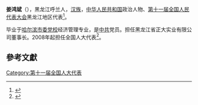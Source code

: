 '''姜鸿斌'''（{{bd|1951年||}}），黑龙江呼兰人，[[汉族|汉族]]，[[中华人民共和国|中华人民共和国]]政治人物、[[第十一届全国人民代表大会|第十一届全国人民代表大会]]黑龙江地区代表<ref>{{cite web|author=新华网|title=第十一届全国人大代表|url=http://news.xinhuanet.com/ziliao/2008-03/03/content_7708230.htm?node=36628|publisher=新华网|accessdate=2014-01-07|archive-date=2014-01-10|archive-url=https://web.archive.org/web/20140110211415/http://news.xinhuanet.com/ziliao/2008-03/03/content_7708230.htm?node=36628|dead-url=no}}</ref>。

毕业于[[哈尔滨市委党校|哈尔滨市委党校]]经济管理专业，是[[中共|中共]]党员。担任黑龙江省正大实业有限公司董事长。2008年起担任全国人大代表<ref>{{cite news|title=全国人大代表信息-姜鸿斌|url=http://210.82.31.1:8084/delegate/viewDelegate.action?dbid=110614|accessdate=2013-04-05|newspaper=全国人大网|archive-url=https://web.archive.org/web/20140312212403/http://www.npc.gov.cn/delegate/viewDelegate.action?dbid=110614|archive-date=2014-03-12|dead-url=yes}}</ref>。

==參考文獻==
{{reflist}}
[[Category:第十一届全国人大代表|Category:第十一届全国人大代表]]
